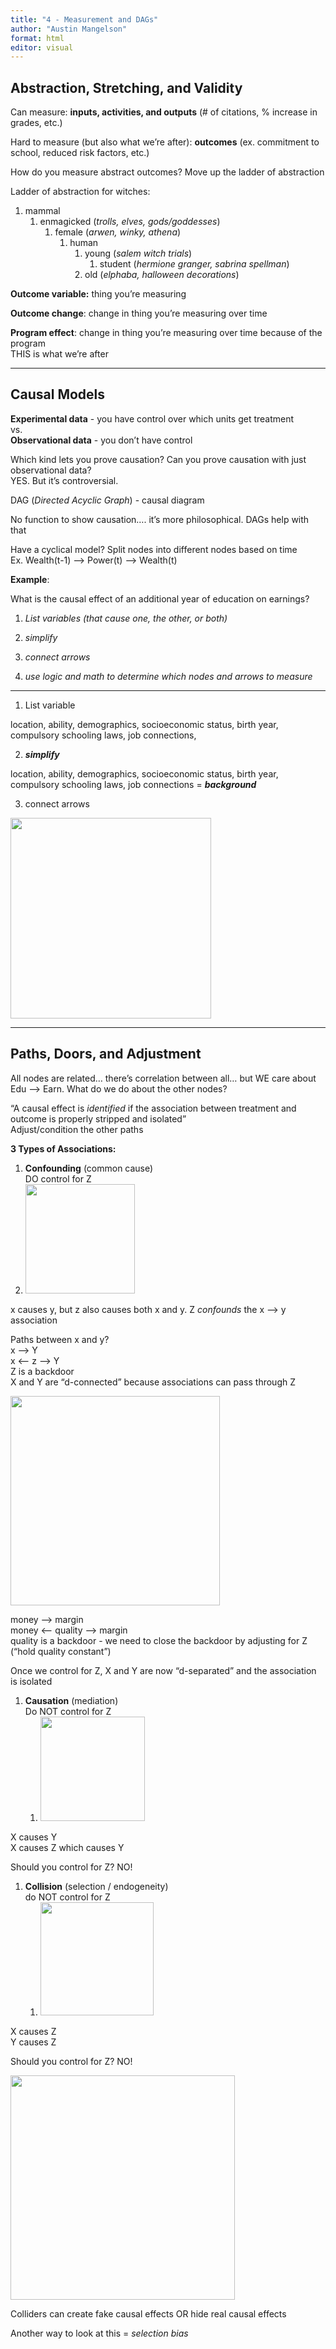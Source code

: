 ```yaml
---
title: "4 - Measurement and DAGs"
author: "Austin Mangelson"
format: html
editor: visual
---
```


## Abstraction, Stretching, and Validity

Can measure: **inputs, activities, and outputs** (# of citations, % increase in grades, etc.)

Hard to measure (but also what we're after): **outcomes** (ex. commitment to school, reduced risk factors, etc.)

How do you measure abstract outcomes? Move up the ladder of abstraction

Ladder of abstraction for witches:

1.  mammal
    1.  enmagicked (*trolls, elves, gods/goddesses*)
        1.  female (*arwen, winky, athena*)
            1.  human
                1.  young (*salem witch trials*)
                    1.  student (*hermione granger, sabrina spellman*)
                2.  old (*elphaba, halloween decorations*)

**Outcome variable:** thing you're measuring

**Outcome change**: change in thing you're measuring over time

**Program effect**: change in thing you're measuring over time because of the program\
THIS is what we're after

------------------------------------------------------------------------

## Causal Models

**Experimental data** - you have control over which units get treatment\
vs. \
**Observational data** - you don't have control

Which kind lets you prove causation? Can you prove causation with just observational data? \
YES. But it's controversial.

DAG (*Directed Acyclic Graph*) - causal diagram

No function to show causation.... it's more philosophical. DAGs help with that

Have a cyclical model? Split nodes into different nodes based on time\
Ex. Wealth(t-1) –\> Power(t) –\> Wealth(t)

**Example**:

What is the causal effect of an additional year of education on earnings?

1.  *List variables (that cause one, the other, or both)*

2.  *simplify*

3.  *connect arrows*

4.  *use logic and math to determine which nodes and arrows to measure*

------------------------------------------------------------------------

1.  List variable

location, ability, demographics, socioeconomic status, birth year, compulsory schooling laws, job connections,

2.  ***simplify***

location, ability, demographics, socioeconomic status, birth year, compulsory schooling laws, job connections = ***background***

3.  connect arrows

![](images/clipboard-2015746528.png){width="321"}

------------------------------------------------------------------------

## Paths, Doors, and Adjustment

All nodes are related... there's correlation between all... but WE care about Edu –\> Earn. What do we do about the other nodes?

"A causal effect is *identified* if the association between treatment and outcome is properly stripped and isolated"\
Adjust/condition the other paths

**3 Types of Associations:**

1.  **Confounding** (common cause)\
    DO control for Z
2.  ![](images/clipboard-3111367541.png){width="175"}

x causes y, but z also causes both x and y. Z *confounds* the x –\> y association

Paths between x and y? \
x –\> Y\
x \<-- z —\> Y\
Z is a backdoor \
X and Y are "d-connected" because associations can pass through Z

![](images/clipboard-1669197412.png){width="335"}

money –\> margin\
money \<-- quality –\> margin\
quality is a backdoor - we need to close the backdoor by adjusting for Z ("hold quality constant")

Once we control for Z, X and Y are now "d-separated" and the association is isolated

1.  **Causation** (mediation)\
    Do NOT control for Z
    1.  ![](images/clipboard-1987364139.png){width="167"}

X causes Y\
X causes Z which causes Y

Should you control for Z? NO!

1.  **Collision** (selection / endogeneity)\
    do NOT control for Z
    1.  ![](images/clipboard-133650806.png){width="181"}

X causes Z\
Y causes Z

Should you control for Z? NO!

![](images/clipboard-3039033011.png){width="359"}

Colliders can create fake causal effects OR hide real causal effects

Another way to look at this = *selection bias*
